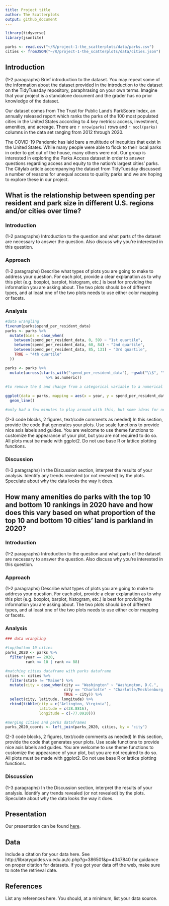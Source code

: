 ```yaml
---
title: Project title
author: The Scatterplots
output: github_document
---
```


```r
library(tidyverse)
library(jsonlite)
```

```r
parks <- read.csv("~/R/project-1-the_scatterplots/data/parks.csv")
cities <- fromJSON("~/R/project-1-the_scatterplots/data/cities.json")
```

## Introduction
(1-2 paragraphs)
Brief introduction to the dataset.
You may repeat some of the information about the dataset provided in the introduction to the dataset on the TidyTuesday repository, paraphrasing on your own terms.
Imagine that your project is a standalone document and the grader has no prior knowledge of the dataset.


Our dataset comes from The Trust for Public Land’s ParkScore Index, an annually
released report which ranks the parks of the 100 most populated cities in the
United States according to 4 key metrics: access, investment, amenities, and
acreage. There are `r nrow(parks)` rows and `r ncol(parks)` columns in the data
set ranging from 2012 through 2020.


The COVID-19 Pandemic has laid bare a multitude of inequities that exist in the
United States. While many people were able to flock to their local parks in 
order to get out of the house, many others were not. Our group is interested in
exploring the Parks Access dataset in order to answer questions regarding access
and equity to the nation’s largest cities’ parks. The Citylab article
accompanying the dataset from TidyTuesday discussed a number of reasons for
unequal access to quality parks and we are hoping to explore these in our project.

## What is the relationship between spending per resident and park size in different U.S. regions and/or cities over time?

### Introduction

(1-2 paragraphs)
Introduction to the question and what parts of the dataset are necessary to answer the question. Also discuss why you’re interested in this question.

### Approach

(1-2 paragraphs)
Describe what types of plots you are going to make to address your question.
For each plot, provide a clear explanation as to why this plot (e.g. boxplot, barplot, histogram, etc.) is best for providing the information you are asking about. 
The two plots should be of different types, and at least one of the two plots needs to use either color mapping or facets.

### Analysis

```r
#data wrangling
fivenum(parks$spend_per_resident_data)
parks <- parks %>% 
  mutate(bins = case_when(
    between(spend_per_resident_data, 0, 59) ~ "1st quartile",
    between(spend_per_resident_data, 60, 84) ~ "2nd quartile",
    between(spend_per_resident_data, 85, 131) ~ "3rd quartile",
    TRUE ~ "4th quartile"
  ))

parks <- parks %>%
  mutate(across(starts_with("spend_per_resident_data"), ~gsub("\\$", "", .) 
                  %>% as.numeric))
  
#to remove the $ and change from a categorical variable to a numerical variable 

ggplot(data = parks, mapping = aes(x = year, y = spend_per_resident_data, group = city)) + 
  geom_line()

#only had a few minutes to play around with this, but some ideas for next steps: facet by region, select only cities that have data from each year (see how many this would be, it looks like a lot start after 2012), 
```


(2-3 code blocks, 2 figures, text/code comments as needed)
In this section, provide the code that generates your plots. Use scale functions to provide nice axis labels and guides.
You are welcome to use theme functions to customize the appearance of your plot, but you are not required to do so.
All plots must be made with ggplot2. Do not use base R or lattice plotting functions.

### Discussion

(1-3 paragraphs)
In the Discussion section, interpret the results of your analysis. Identify any trends revealed (or not revealed) by the plots.
Speculate about why the data looks the way it does.

## How many amenities do parks with the top 10 and bottom 10 rankings in 2020 have and how does this vary based on what proportion of the top 10 and bottom 10 cities’ land is parkland in 2020?

### Introduction

(1-2 paragraphs)
Introduction to the question and what parts of the dataset are necessary to answer the question. Also discuss why you’re interested in this question.

### Approach

(1-2 paragraphs)
Describe what types of plots you are going to make to address your question.
For each plot, provide a clear explanation as to why this plot (e.g. boxplot, barplot, histogram, etc.) is best for providing the information you are asking about. 
The two plots should be of different types, and at least one of the two plots needs to use either color mapping or facets.

### Analysis

```r
### data wrangling

#top/bottom 10 cities
parks_2020 <- parks %>%
  filter(year == 2020,
         rank <= 10 | rank >= 88)

#matching cities dataframe with parks dataframe
cities <- cities %>%
  filter(state != "Maine") %>%
  mutate(city = case_when(city == "Washington" ~ "Washington, D.C.",
                          city == "Charlotte" ~ "Charlotte/Mecklenburg County",
                          TRUE ~ city)) %>%
  select(city, latitude, longitude) %>%
  rbind(tibble(city = c("Arlington, Virginia"),
               latitude = c(38.8816),
               longitude = c(-77.0910)))

#merging cities and parks dataframes
parks_2020_coords <- left_join(parks_2020, cities, by = "city")
```

(2-3 code blocks, 2 figures, text/code comments as needed)
In this section, provide the code that generates your plots. Use scale functions to provide nice axis labels and guides.
You are welcome to use theme functions to customize the appearance of your plot, but you are not required to do so.
All plots must be made with ggplot2. Do not use base R or lattice plotting functions.

### Discussion

(1-3 paragraphs)
In the Discussion section, interpret the results of your analysis. Identify any trends revealed (or not revealed) by the plots.
Speculate about why the data looks the way it does.

## Presentation

Our presentation can be found [here](presentation/presentation.html).

## Data 

Include a citation for your data here. 
See http://libraryguides.vu.edu.au/c.php?g=386501&p=4347840 for guidance on proper citation for datasets. 
If you got your data off the web, make sure to note the retrieval date.

## References

List any references here. You should, at a minimum, list your data source.
